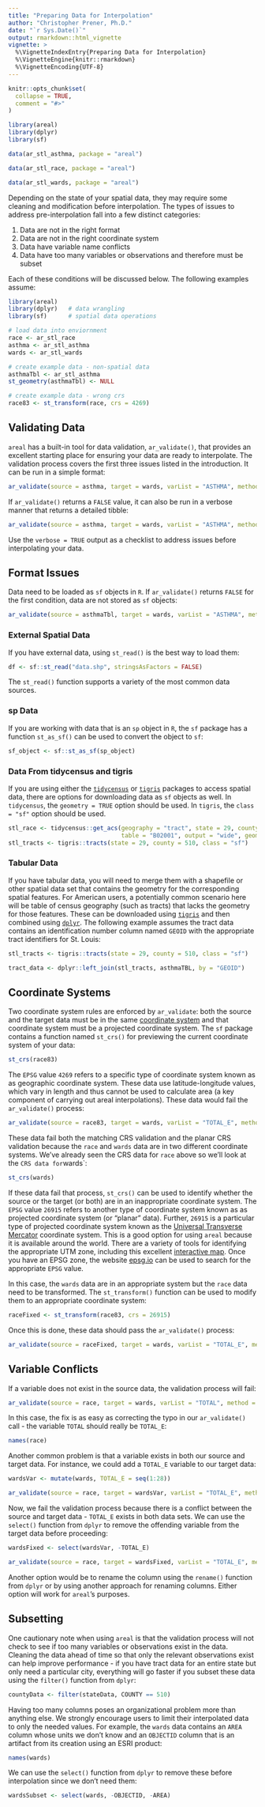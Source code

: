 ```yaml
---
title: "Preparing Data for Interpolation"
author: "Christopher Prener, Ph.D."
date: "`r Sys.Date()`"
output: rmarkdown::html_vignette
vignette: >
  %\VignetteIndexEntry{Preparing Data for Interpolation}
  %\VignetteEngine{knitr::rmarkdown}
  %\VignetteEncoding{UTF-8}
---
```


```r
knitr::opts_chunk$set(
  collapse = TRUE,
  comment = "#>"
)

library(areal)
library(dplyr)
library(sf)

data(ar_stl_asthma, package = "areal")

data(ar_stl_race, package = "areal")

data(ar_stl_wards, package = "areal")
```

Depending on the state of your spatial data, they may require some cleaning and modification before interpolation. The types of issues to address pre-interpolation fall into a few distinct categories:

1. Data are not in the right format
2. Data are not in the right coordinate system
3. Data have variable name conflicts
4. Data have too many variables or observations and therefore must be subset

Each of these conditions will be discussed below. The following examples assume:

```r
library(areal)
library(dplyr)   # data wrangling
library(sf)      # spatial data operations

# load data into enviornment
race <- ar_stl_race
asthma <- ar_stl_asthma
wards <- ar_stl_wards

# create example data - non-spatial data
asthmaTbl <- ar_stl_asthma
st_geometry(asthmaTbl) <- NULL

# create example data - wrong crs
race83 <- st_transform(race, crs = 4269)
```

## Validating Data
`areal` has a built-in tool for data validation, `ar_validate()`, that provides an excellent starting place for ensuring your data are ready to interpolate. The validation process covers the first three issues listed in the introduction. It can be run in a simple format:

```r
ar_validate(source = asthma, target = wards, varList = "ASTHMA", method = "aw")
```

If `ar_validate()` returns a `FALSE` value, it can also be run in a verbose manner that returns a detailed tibble:

```r
ar_validate(source = asthma, target = wards, varList = "ASTHMA", method = "aw", verbose = TRUE)
```

Use the `verbose = TRUE` output as a checklist to address issues before interpolating your data.

## Format Issues
Data need to be loaded as `sf` objects in `R`. If `ar_validate()` returns `FALSE` for the first condition, data are not stored as `sf` objects:

```r
ar_validate(source = asthmaTbl, target = wards, varList = "ASTHMA", method = "aw", verbose = TRUE)
```

### External Spatial Data
If you have external data, using `st_read()` is the best way to load them:

```r
df <- sf::st_read("data.shp", stringsAsFactors = FALSE)
```

The `st_read()` function supports a variety of the most common data sources.

### sp Data
If you are working with data that is an `sp` object in `R`, the `sf` package has a function `st_as_sf()` can be used to convert the object to `sf`:

```r
sf_object <- sf::st_as_sf(sp_object)
```

### Data From tidycensus and tigris
If you are using either the [`tidycensus`](https://walker-data.com/tigris) or [`tigris`](https://github.com/walkerke/tigris) packages to access spatial data, there are options for downloading data as `sf` objects as well. In `tidycensus`, the `geometry = TRUE` option should be used. In `tigris`, the `class = "sf"` option should be used.

```r
stl_race <- tidycensus::get_acs(geography = "tract", state = 29, county = 510, year = 2017, 
                                table = "B02001", output = "wide", geometry = TRUE)
stl_tracts <- tigris::tracts(state = 29, county = 510, class = "sf")
```

### Tabular Data
If you have tabular data, you will need to merge them with a shapefile or other spatial data set that contains the geometry for the corresponding spatial features. For American users, a potentially common scenario here will be table of census geography (such as tracts) that lacks the geometry for those features. These can be downloaded using [`tigris`](https://github.com/walkerke/tigris) and then combined using [`dplyr`](https://dplyr.tidyverse.org). The following example assumes the tract data contains an identification number column named `GEOID` with the appropriate tract identifiers for St. Louis:

```r
stl_tracts <- tigris::tracts(state = 29, county = 510, class = "sf")

tract_data <- dplyr::left_join(stl_tracts, asthmaTBL, by = "GEOID")
```

## Coordinate Systems
Two coordinate system rules are enforced by `ar_validate`: both the source and the target data must be in the same [coordinate system](https://geocompr.robinlovelace.net/spatial-class.html#crs-intro) and that coordinate system must be a projected coordinate system. The `sf` package contains a function named `st_crs()` for previewing the current coordinate system of your data:

```r
st_crs(race83)
```

The `EPSG` value `4269` refers to a specific type of coordinate system known as as geographic coordinate system. These data use latitude-longitude values, which vary in length and thus cannot be used to calculate area (a key component of carrying out areal interpolations). These data would fail the `ar_validate()` process:

```r
ar_validate(source = race83, target = wards, varList = "TOTAL_E", method = "aw", verbose = TRUE)
```

These data fail both the matching CRS validation and the planar CRS validation because the `race` and `wards` data are in two different coordinate systems. We've already seen the CRS data for `race` above so we'll look at the `CRS data for `wards`:

```r
st_crs(wards)
```

If these data fail that process, `st_crs()` can be used to identify whether the source or the target (or both) are in an inappropriate coordinate system. The `EPSG` value `26915` refers to another type of coordinate system known as as projected coordinate system (or "planar" data). Further, `26915` is a particular type of projected coordinate system known as the [Universal Transverse Mercator](https://en.wikipedia.org/wiki/Universal_Transverse_Mercator_coordinate_system) coordinate system. This is a good option for using `areal` because it is available around the world. There are a variety of tools for identifying the appropriate UTM zone, including this excellent [interactive map](https://mangomap.com/robertyoung/maps/69585/what-utm-zone-am-i-in-#). Once you have an EPSG zone, the website [epsg.io](https://epsg.io) can be used to search for the appropriate `EPSG` value.

In this case, the `wards` data are in an appropriate system but the `race` data need to be transformed. The `st_transform()` function can be used to modify them to an appropriate coordinate system:

```r
raceFixed <- st_transform(race83, crs = 26915)
```

Once this is done, these data should pass the `ar_validate()` process:

```r
ar_validate(source = raceFixed, target = wards, varList = "TOTAL_E", method = "aw", verbose = TRUE)
```

## Variable Conflicts
If a variable does not exist in the source data, the validation process will fail:

```r
ar_validate(source = race, target = wards, varList = "TOTAL", method = "aw", verbose = TRUE)
```

In this case, the fix is as easy as correcting the typo in our `ar_validate()` call - the variable `TOTAL` should really be `TOTAL_E`:

```r
names(race)
```

Another common problem is that a variable exists in both our source and target data. For instance, we could add a `TOTAL_E` variable to our target data:

```r
wardsVar <- mutate(wards, TOTAL_E = seq(1:28))

ar_validate(source = race, target = wardsVar, varList = "TOTAL_E", method = "aw", verbose = TRUE)
```

Now, we fail the validation process because there is a conflict between the source and target data - `TOTAL_E` exists in both data sets. We can use the `select()` function from `dplyr` to remove the offending variable from the target data before proceeding:

```r
wardsFixed <- select(wardsVar, -TOTAL_E)

ar_validate(source = race, target = wardsFixed, varList = "TOTAL_E", method = "aw", verbose = TRUE)
```

Another option would be to rename the column using the `rename()` function from `dplyr` or by using another approach for renaming columns. Either option will work for `areal`'s purposes.

## Subsetting
One cautionary note when using `areal` is that the validation process will not check to see if too many variables or observations exist in the data. Cleaning the data ahead of time so that only the relevant observations exist can help improve performance - if you have tract data for an entire state but only need a particular city, everything will go faster if you subset these data using the `filter()` function from `dplyr`:

```r
countyData <- filter(stateData, COUNTY == 510)
```

Having too many columns poses an organizational problem more than anything else. We strongly encourage users to limit their interpolated data to only the needed values. For example, the `wards` data contains an `AREA` column whose units we don't know and an `OBJECTID` column that is an artifact from its creation using an ESRI product:

```r
names(wards)
```

We can use the `select()` function from `dplyr` to remove these before interpolation since we don't need them:

```r
wardsSubset <- select(wards, -OBJECTID, -AREA)
```
